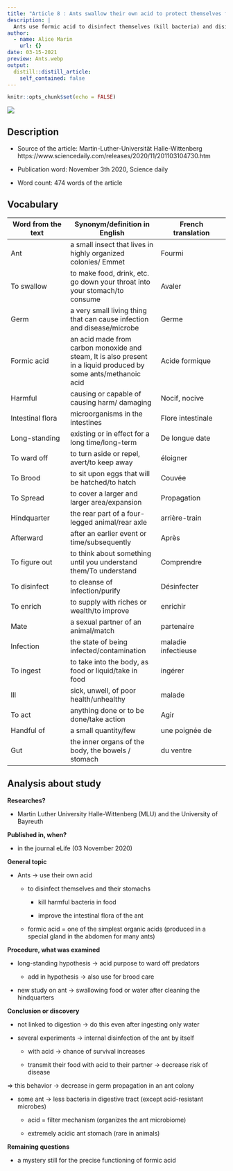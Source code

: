 ```yaml
---
title: "Article 8 : Ants swallow their own acid to protect themselves from germs "
description: |
  Ants use formic acid to disinfect themselves (kill bacteria) and disinfect their stomachs (improve their intestinal flora)
author:
  - name: Alice Marin
    url: {}
date: 03-15-2021
preview: Ants.webp
output:
  distill::distill_article:
    self_contained: false
---
```


```r
knitr::opts_chunk$set(echo = FALSE)
```


![](Ants.webp)

## Description

* Source of the article: Martin-Luther-Universität Halle-Wittenberg https://www.sciencedaily.com/releases/2020/11/201103104730.htm 

* Publication word: November 3th 2020, Science daily

* Word count: 474 words of the article

## Vocabulary

**Word from the text** | **Synonym/definition in English** | **French translation**
-----------------------|-----------------------------------|---------------------------
Ant                    | a small insect that lives in highly organized colonies/ Emmet | Fourmi
To swallow             | to make food, drink, etc. go down your throat into your stomach/to consume | Avaler 
Germ                   | a very small living thing that can cause infection and disease/microbe | Germe
Formic acid            | an acid made from carbon monoxide and steam, It is also present in a liquid produced by some ants/methanoic acid | Acide formique
Harmful                | causing or capable of causing harm/ damaging | Nocif, nocive
Intestinal flora       | microorganisms in the intestines |Flore intestinale
Long-standing          | existing or in effect for a long time/long-term | De longue date
To ward off            | to turn aside or repel, avert/to keep away | éloigner
To Brood               | to sit upon eggs that will be hatched/to hatch | Couvée
To Spread              | to cover a larger and larger area/expansion | Propagation
Hindquarter            | the rear part of a four-legged animal/rear axle | arrière-train
Afterward              | after an earlier event or time/subsequently | Après
To figure out          | to think about something until you understand them/To understand | Comprendre
To disinfect           | to cleanse of infection/purify | Désinfecter
To enrich              | to supply with riches or wealth/to improve | enrichir
Mate                   | a sexual partner of an animal/match | partenaire
Infection              | the state of being infected/contamination | maladie infectieuse
To ingest              | to take into the body, as food or liquid/take in food | ingérer
Ill                    | sick, unwell, of poor health/unhealthy | malade
To act                 | anything done or to be done/take action | Agir
Handful of             | a small quantity/few | une poignée de 
Gut                    | the inner organs of the body, the bowels / stomach | du ventre

## Analysis about study

**Researches?**

  * Martin Luther University Halle-Wittenberg (MLU) and the University of Bayreuth 

**Published in, when?**

  * in the journal eLife (03 November 2020)

**General topic**

  * Ants -> use their own acid 
  
    * to disinfect themselves and their stomachs
      
      * kill harmful bacteria in food
      
      * improve the intestinal flora of the ant
      
    * formic acid = one of the simplest organic acids (produced in a special gland in the abdomen for many ants)

**Procedure, what was examined**

  * long-standing hypothesis -> acid purpose to ward off predators 
    
    * add in hypothesis -> also use for brood care
    
  * new study on ant -> swallowing food or water after cleaning the hindquarters
  

**Conclusion or discovery**

  * not linked to digestion -> do this even after ingesting only water
  
  * several experiments -> internal disinfection of the ant by itself
    
    * with acid -> chance of survival increases
    
    * transmit their food with acid to their partner -> decrease risk of disease
    
   => this behavior -> decrease in germ propagation in an ant colony
   
  * some ant -> less bacteria in digestive tract (except acid-resistant microbes)
  
    * acid = filter mechanism (organizes the ant microbiome)
    
    * extremely acidic ant stomach (rare in animals)
  
**Remaining questions**

  * a mystery still for the precise functioning of formic acid
 
